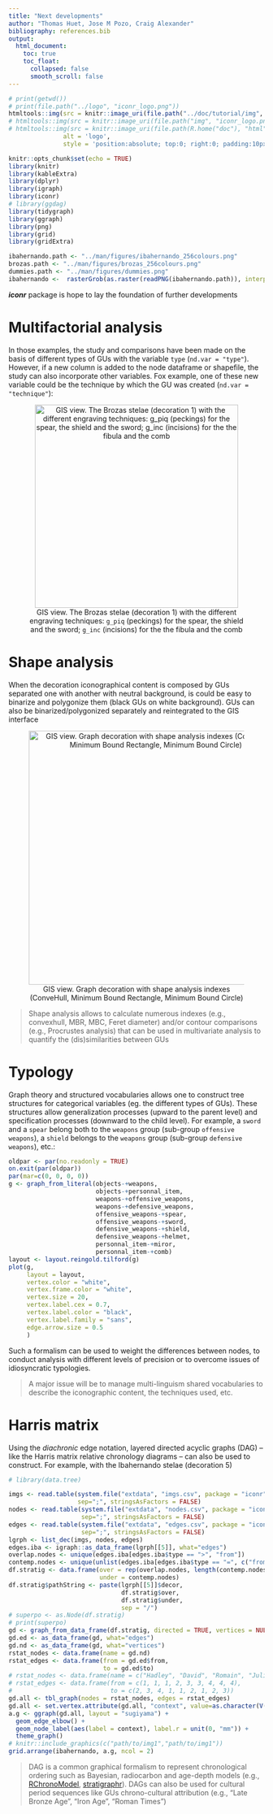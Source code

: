 ```yaml
---
title: "Next developments"
author: "Thomas Huet, Jose M Pozo, Craig Alexander"
bibliography: references.bib
output:
  html_document:
    toc: true
    toc_float:
      collapsed: false
      smooth_scroll: false
---
```


```r
# print(getwd())
# print(file.path("../logo", "iconr_logo.png"))
htmltools::img(src = knitr::image_uri(file.path("../doc/tutorial/img", "iconr_logo.png")),
# htmltools::img(src = knitr::image_uri(file.path("img", "iconr_logo.png")), 
# htmltools::img(src = knitr::image_uri(file.path(R.home("doc"), "html", "logo.jpg")), 
               alt = 'logo', 
               style = 'position:absolute; top:0; right:0; padding:10px;')
```


<style>
.figure {
   margin-top: 0px;
   margin-bottom: 40px;
}
table {
    margin-top: 0px;
    margin-bottom: 24px;
}
</style>


```r
knitr::opts_chunk$set(echo = TRUE)
library(knitr)
library(kableExtra)
library(dplyr)
library(igraph)
library(iconr)
# library(ggdag)
library(tidygraph)
library(ggraph)
library(png)
library(grid)
library(gridExtra)

ibahernando.path <- "../man/figures/ibahernando_256colours.png"
brozas.path <- "../man/figures/brozas_256colours.png"
dummies.path <- "../man/figures/dummies.png"
ibahernando <-  rasterGrob(as.raster(readPNG(ibahernando.path)), interpolate = FALSE)
```

***iconr*** package is hope to lay the foundation of further developments

# Multifactorial analysis

In those examples, the study and comparisons have been made on the basis of different types of GUs with the variable `type` (`nd.var = "type"`). However, if a new column is added to the node dataframe or shapefile, the study can also incorporate other variables. Fox example, one of these new variable could be the technique by which the GU was created (`nd.var = "technique"`): 

<center>

![GIS view. The Brozas stelae (decoration 1) with the different engraving techniques: `g_piq` (peckings) for the spear, the shield and the sword; `g_inc` (incisions) for the the fibula and the comb](`r brozas.path`){width=400px}

</center>  

# Shape analysis

When the decoration iconographical content is composed by GUs separated one with another with neutral background, is could be easy to binarize and polygonize them (black GUs on white background). GUs can also be binarized/polygonized separately and reintegrated to the GIS interface

<center>

![GIS view. Graph decoration with shape analysis indexes (ConveHull, Minimum Bound Rectangle, Minimum Bound Circle)](`r dummies.path`){width=500px}

</center>

> Shape analysis allows to calculate numerous indexes (e.g., convexhull, MBR, MBC, Feret diameter) and/or contour comparisons (e.g., Procrustes analysis) that can be used in multivariate analysis to quantify the (dis)similarities between GUs 

# Typology

Graph theory and structured vocabularies allows one to construct tree structures for categorical variables (eg. the different types of GUs). These structures allow generalization processes (upward to the parent level) and specification processes (downward to the child level). For example, a `sword` and a `spear` belong both to the `weapons` group (sub-group `offensive weapons`), a `shield` belongs to the `weapons` group (sub-group `defensive weapons`), etc.: 

```r
oldpar <- par(no.readonly = TRUE)
on.exit(par(oldpar))
par(mar=c(0, 0, 0, 0))
g <- graph_from_literal(objects-+weapons,
                        objects-+personnal_item,
                        weapons-+offensive_weapons,
                        weapons-+defensive_weapons,
                        offensive_weapons-+spear,
                        offensive_weapons-+sword,
                        defensive_weapons-+shield,
                        defensive_weapons-+helmet,
                        personnal_item-+miror,
                        personnal_item-+comb)
layout <- layout.reingold.tilford(g)
plot(g,
     layout = layout,
     vertex.color = "white",
     vertex.frame.color = "white",
     vertex.size = 20,
     vertex.label.cex = 0.7,
     vertex.label.color = "black",
     vertex.label.family = "sans",
     edge.arrow.size = 0.5
     )
```
  
Such a formalism can be used to weight the differences between nodes, to conduct analysis with different levels of precision or to overcome issues of idiosyncratic typologies.

> A major issue will be to manage multi-linguism shared vocabularies to describe the iconographic content, the techniques used, etc.

# Harris matrix

Using the *diachronic* edge notation, layered directed acyclic graphs (DAG) -- like the Harris matrix relative chronology diagrams -- can also be used to construct. For example, with the Ibahernando stelae (decoration 5)

```r
# library(data.tree)

imgs <- read.table(system.file("extdata", "imgs.csv", package = "iconr"),
                   sep=";", stringsAsFactors = FALSE)
nodes <- read.table(system.file("extdata", "nodes.csv", package = "iconr"),
                    sep=";", stringsAsFactors = FALSE)
edges <- read.table(system.file("extdata", "edges.csv", package = "iconr"),
                    sep=";", stringsAsFactors = FALSE)
lgrph <- list_dec(imgs, nodes, edges)
edges.iba <- igraph::as_data_frame(lgrph[[5]], what="edges")
overlap.nodes <- unique(edges.iba[edges.iba$type == ">", "from"])
contemp.nodes <- unique(unlist(edges.iba[edges.iba$type == "=", c("from", "to")]))
df.stratig <- data.frame(over = rep(overlap.nodes, length(contemp.nodes)),
                         under = contemp.nodes)
df.stratig$pathString <- paste(lgrph[[5]]$decor,
                               df.stratig$over, 
                               df.stratig$under, 
                               sep = "/")
# superpo <- as.Node(df.stratig)
# print(superpo)
gd <- graph_from_data_frame(df.stratig, directed = TRUE, vertices = NULL)
gd.ed <- as_data_frame(gd, what="edges")
gd.nd <- as_data_frame(gd, what="vertices")
rstat_nodes <- data.frame(name = gd.nd)
rstat_edges <- data.frame(from = gd.ed$from,
                          to = gd.ed$to)
# rstat_nodes <- data.frame(name = c("Hadley", "David", "Romain", "Julia"))
# rstat_edges <- data.frame(from = c(1, 1, 1, 2, 3, 3, 4, 4, 4),
#                           to = c(2, 3, 4, 1, 1, 2, 1, 2, 3))
gd.all <- tbl_graph(nodes = rstat_nodes, edges = rstat_edges)
gd.all <- set.vertex.attribute(gd.all, "context", value=as.character(V(gd.all)))
a.g <- ggraph(gd.all, layout = "sugiyama") +
  geom_edge_elbow() +
  geom_node_label(aes(label = context), label.r = unit(0, "mm")) +
  theme_graph()
# knitr::include_graphics(c("path/to/img1","path/to/img1"))
grid.arrange(ibahernando, a.g, ncol = 2)
```
  
> DAG is a common graphical formalism to represent chronological ordering such as Bayesian, radiocarbon and age-depth models (e.g., [RChronoModel](https://cran.r-project.org/web/packages/RChronoModel/index.html), [stratigraphr](https://stratigraphr.joeroe.io/articles/stratigraph.html)). DAGs can also be used for cultural period sequences like GUs chrono-cultural attribution (e.g., "Late Bronze Age", "Iron Age", "Roman Times")    
